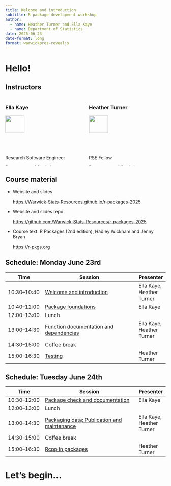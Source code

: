 ```yaml
---
title: Welcome and introduction
subtitle: R package development workshop
author: 
  - name: Heather Turner and Ella Kaye
  - name: Department of Statistics
date: 2025-06-23
date-format: long
format: warwickpres-revealjs
---
```


# Hello! {.inverse .center-h}

## Instructors

:::: {.columns}

::: {.column width="50%"}
### Ella Kaye

![](images/ellakaye.jpeg){width=50%}

:::{.smaller80}
Research Software Engineer 

Department of Statistics

University of Warwick

<https://warwick.ac.uk/ellakaye>
:::
:::

::: {.column width="50%"}
### Heather Turner

![](images/heatherturner.jpeg){width=50%}

:::{.smaller80}
RSE Fellow

Department of Statistics

University of Warwick

<https://warwick.ac.uk/heatherturner>
:::

:::

::::


## Course material

- Website and slides 
  
  <https://Warwick-Stats-Resources.github.io/r-packages-2025>
  
- Website and slides repo

  <https://github.com/Warwick-Stats-Resources/r-packages-2025>
  
- Course text: R Packages (2nd edition), Hadley Wickham and Jenny Bryan

  <https://r-pkgs.org>
  
## Schedule: Monday June 23rd

:::{.smaller75}
| Time         | Session                           | Presenter |
|--------------|-----------------------------------|-----------|
| 10:30--10:40 | [Welcome and introduction](../../content/01-welcome/index.qmd) | Ella Kaye, Heather Turner |
| 10:40--12:00 | [Package foundations](../../content/02-package-foundations/index.qmd)   | Ella Kaye |
| 12:00--13:00 | Lunch                             | |
| 13:00--14:30 | [Function documentation and dependencies](../../content/03-documentation/index.qmd)         | Ella Kaye, Heather Turner |
| 14:30--15:00 | Coffee break                      | |
| 15:00--16:30 | [Testing](../../content/04-testing/index.qmd)               | Heather Turner |
:::


## Schedule: Tuesday June 24th

:::{.smaller75}
| Time         | Session                           | Presenter |
|--------------|-----------------------------------|-----------|
| 10:30--12:00 | [Package check and documentation](../../content/05-check-package-documentation/index.qmd)   | Ella Kaye |
| 12:00--13:00 | Lunch                             | |
| 13:00--14:30 | [Packaging data; Publication and maintenance](../../content/06-data-publication-maintenance/index.qmd)         | Ella Kaye, Heather Turner |
| 14:30--15:00 | Coffee break                      | |
| 15:00--16:30 | [Rcpp in packages](../../content/07-Rcpp-packages/index.qmd)     | Heather Turner |
:::


# Let's begin... {.inverse .center-h}


```{=html}
<!-- needs to be last chunk of presentation otherwise creates an extra slide -->
<!-- requires Quarto v1.3 -->
<!-- tint80 for border, tint20 for title -->
<!-- this should hopefully no longer be necessary in a future version of Quarto -->
<!-- https://github.com/quarto-dev/quarto-cli/issues/5038 -->
<style type="text/css">
div.callout-note {
  border-left-color: #00A9CE !important;
}

div.callout-note.callout-style-default .callout-title {
  background-color: #B3E5F0 !important;
}

div.callout-warning {
  border-left-color: #CB333B !important;
}

div.callout-warning.callout-style-default .callout-title {
  background-color: #EEC3C3 !important;
}

div.callout-tip {
  border-left-color: #6DCDB8 !important;
}

div.callout-tip.callout-style-default .callout-title {
  background-color: #D3F0EB !important;
}

div.callout-important {
  border-left-color: #F1BE48 !important;
}

div.callout-important.callout-style-default .callout-title {
  background-color: #FAECC8 !important;
}

div.callout-caution {
  border-left-color: #E87722 !important;
}

div.callout-caution.callout-style-default .callout-title {
  background-color: #F8D5BC !important;
}
</style>
```
